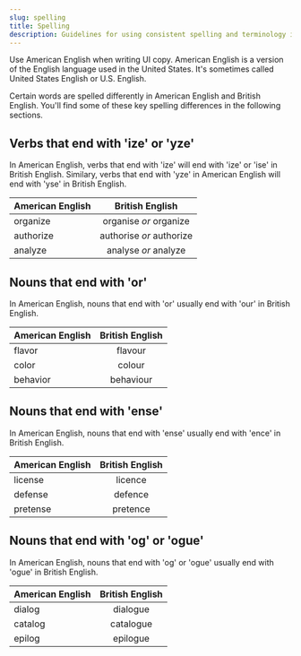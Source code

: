 ```yaml
---
slug: spelling
title: Spelling
description: Guidelines for using consistent spelling and terminology in the UI.
---
```


Use American English when writing UI copy. American English is a version of the English language used in the United States. It's sometimes called United States English or U.S. English.

Certain words are spelled differently in American English and British English. You'll find some of these key spelling differences in the following sections.  

## Verbs that end with 'ize' or 'yze'

In American English, verbs that end with 'ize' will end with 'ize' or 'ise' in British English. Similary, verbs that end with 'yze' in American English will end with 'yse' in British English. 

| American English | British English | 
| ------------- |:-------------:|
| organize | organise _or_ organize | 
| authorize | authorise _or_ authorize|  
| analyze | analyse _or_ analyze | 

## Nouns that end with 'or'

In American English, nouns that end with 'or' usually end with 'our' in British English.

| American English | British English | 
| ------------- |:-------------:|
| flavor | flavour | 
| color | colour |  
| behavior | behaviour | 

## Nouns that end with 'ense' 

In American English, nouns that end with 'ense' usually end with 'ence' in British English.

| American English | British English | 
| ------------- |:-------------:|
| license | licence | 
| defense | defence |  
| pretense | pretence | 
 
## Nouns that end with 'og' or 'ogue' 

In American English, nouns that end with 'og' or 'ogue' usually end with 'ogue' in British English.

| American English | British English | 
| ------------- |:-------------:|
| dialog | dialogue | 
| catalog | catalogue |  
| epilog | epilogue | 
